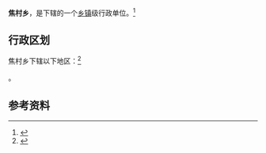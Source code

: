 {{中国乡级行政区|41/04/82/210/000}}

'''焦村乡'''，是{{PRC admin/fullname|41/04/82/210/000|3}}下辖的一个[[乡镇|乡镇]]级行政单位。<ref>{{PRC admin/ref sgc|{{PRC admin/parent|41/04/82/210/000}}}}</ref>

== 行政区划 ==

焦村乡下辖以下地区：<ref>{{PRC admin/ref sgc|41/04/82/210/000}}</ref>

{{PRC admin/children|41/04/82/210/000}}。

== 参考资料 ==

{{reflist}}

{{行政区划小作品}}
{{PRC admin/navcat|41/04/82/210/000}}